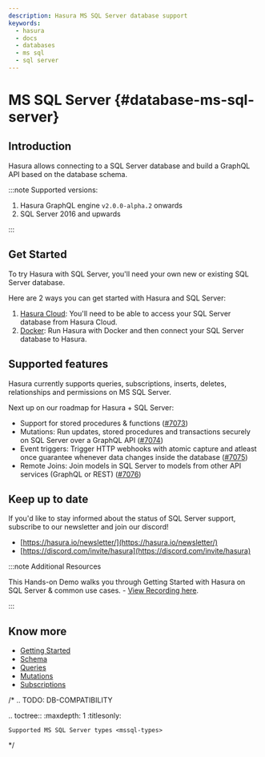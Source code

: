 ```yaml
---
description: Hasura MS SQL Server database support
keywords:
  - hasura
  - docs
  - databases
  - ms sql
  - sql server
---
```


# MS SQL Server {#database-ms-sql-server}

## Introduction

Hasura allows connecting to a SQL Server database and build a GraphQL
API based on the database schema.

:::note Supported versions:

1.  Hasura GraphQL engine `v2.0.0-alpha.2` onwards
2.  SQL Server 2016 and upwards

:::

## Get Started

To try Hasura with SQL Server, you'll need your own new or existing SQL
Server database.

Here are 2 ways you can get started with Hasura and SQL Server:

1.  [Hasura Cloud](/graphql/core/databases/ms-sql-server/getting-started/cloud.mdx): You'll need to be
    able to access your SQL Server database from Hasura Cloud.
2.  [Docker](/graphql/core/databases/ms-sql-server/getting-started/docker): Run Hasura with Docker and
    then connect your SQL Server database to Hasura.

## Supported features

Hasura currently supports queries, subscriptions, inserts, deletes,
relationships and permissions on MS SQL Server.

Next up on our roadmap for Hasura + SQL Server:

-   Support for stored procedures & functions
    ([#7073](https://github.com/hasura/graphql-engine/issues/7073))
-   Mutations: Run updates, stored procedures and transactions securely
    on SQL Server over a GraphQL API
    ([#7074](https://github.com/hasura/graphql-engine/issues/7074))
-   Event triggers: Trigger HTTP webhooks with atomic capture and
    atleast once guarantee whenever data changes inside the database
    ([#7075](https://github.com/hasura/graphql-engine/issues/7075))
-   Remote Joins: Join models in SQL Server to models from other API
    services (GraphQL or REST)
    ([#7076](https://github.com/hasura/graphql-engine/issues/7076))

## Keep up to date

If you'd like to stay informed about the status of SQL Server support,
subscribe to our newsletter and join our discord!

-   [https://hasura.io/newsletter/](https://hasura.io/newsletter/)
-   [https://discord.com/invite/hasura](https://discord.com/invite/hasura)

:::note Additional Resources

This Hands-on Demo walks you through Getting Started with Hasura on SQL
Server & common use cases. - [View Recording
here](https://hasura.io/events/webinar/hasura-sql-server/?pg=docs&plcmt=body&cta=view-recording&tech=).

:::

## Know more

- [Getting Started](docs-new/docs/graphql/core/databases/ms-sql-server/getting-started/index.mdx)
- [Schema](docs-new/docs/graphql/core/databases/ms-sql-server/schema/index.mdx)
- [Queries](docs-new/docs/graphql/core/databases/ms-sql-server/queries/index.mdx)
- [Mutations](docs-new/docs/graphql/core/databases/ms-sql-server/mutations/index.mdx)
- [Subscriptions](docs-new/docs/graphql/core/databases/ms-sql-server/subscriptions/index.mdx)

/*
.. TODO: DB-COMPATIBILITY

  .. toctree::
    :maxdepth: 1
    :titlesonly:

    Supported MS SQL Server types <mssql-types>
*/